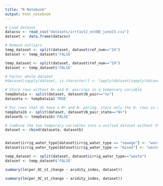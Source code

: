 ```yaml
---
title: "R Notebook"
output: html_notebook
---
```


```r
# Load dataset
datacsv <- read_csv("datasets/irrt1vt2_estBD_june23.csv")
dataset <- data.frame(datacsv)

# Remove outliers
temp_dataset <- split(dataset, dataset$ref_num=="24")
dataset <- temp_dataset$'FALSE'

temp_dataset <- split(dataset, dataset$ref_num=="19")
dataset <- temp_dataset$'FALSE'

# Factor whole dataset
#dataset[sapply(dataset, is.character)] <- lapply(dataset[sapply(dataset, is.character)], as.factor)

# Store rows without N+ and N- pairings in a temporary variable
tempData1a <- split(dataset, dataset$N_pair=="no")
dataseta <- tempData1a$'TRUE'

# For rows that do have a N+ and N- paring, store only the N- rows in a temporary variable
tempData1b <- split(dataset, dataset$N_pair_state=="N+")
datasetb <- tempData1b$'FALSE'

# Combine the two temporary variables into a unified dataset without the N+ treatments where such pairings exist in the dataset
dataset <- rbind(dataseta, datasetb)


dataset$irrig_water_type[dataset$irrig_water_type == "sewage"] <- "waste"
dataset$irrig_water_type[dataset$irrig_water_type == "mixed"] <- "waste"

temp_dataset <- split(dataset, dataset$irrig_water_type=="waste")
dataset <- temp_dataset$'FALSE'
```

```r
summary(lm(per_OC_st_change ~ aridity_index, dataset))
```

```r
summary(lm(per_OC_st_change ~ aridity_index, dataset))
```
